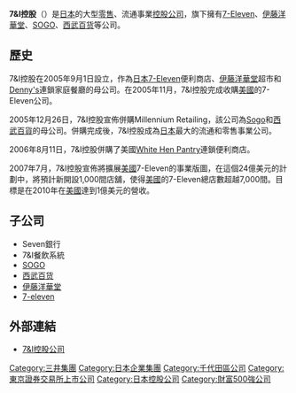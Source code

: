 {{Infobox company
| name = 株式會社7&I控股<br /><small>{{lang|ja|株式会社セブン&アイ・ホールディングス}}</small>
| name_en = Seven & I Holdings Co., Ltd.
| logo = Seven & I Holdings logo.svg
| logo_size = 180px
| logo_caption = 
| image = Seven and i holdings head office nibancho chiyoda tokyo 2009.JPG
| image_size = 225px
| image_caption = 總部所在的「二番町花園」（{{lang|ja|二番町ガーデン}}）大樓
| former_name =
| type = [[上市公司|上市公司]]
| trading_name = 
| native_name = 
| native_name_lang = <!-- 公司名稱原文語言的ISO 639-1代碼。例如填寫「ja」表示日語。 -->
| other_name = 
| traded_as = {{tyo|3382}}
| ISIN = 
| local_code_name = jp
| local_code = 1010001095203
| foundation = 2005年9月1日
| location = {{JPN}} 〒102-8452<br />[[東京都|東京都]][[千代田區|千代田區]][[二番町_(千代田區)|二番町]]8番地8號
| key_people = [[代表董事|代表取締役]][[社長|社長]]：井阪隆一<br />代表取締役副社長：後藤克弘
| industry = 零售業
| services = 百貨公司、量販店、超級市場、便利商店、餐廳、金融服務
| revenue = {{steady}}[[日圓|¥]]5,119,739百萬（2011）
| operating_income = {{increase}}¥243,346百萬（2011）
| net_income = {{increase}}¥111,961百萬（2011年）
| assets = {{increase}}¥3,732,111百萬（2011年）
| equity = {{decrease}}¥1,776,512百萬（2011年）
| subsid = 日本[[7-Eleven|7-Eleven]]<br />夏威夷7-Eleven<br />北京7-Eleven<br />[[伊藤洋華堂|伊藤洋華堂]]<br />[[崇光·西武|崇光·西武]]<br />Seven銀行
| num_employees = 50,765（2011年2月28日）
| homepage = {{URL|https://www.7andi.com}}
}}

'''7&I控股'''（{{jpn|j=セブン&アイ・ホールディングス|hg=<!--全名全由片假名構成，此處略-->|rm=Sebun ando ai Hōrudingusu|f=y}}）是[[日本|日本]]的大型[[零售|零售]]、流通事業[[控股公司|控股公司]]，旗下擁有[[7-Eleven|7-Eleven]]、[[伊藤洋華堂|伊藤洋華堂]]、[[崇光百貨|SOGO]]、[[西武百货|西武百货]]等公司。

== 歷史 ==
7&I控股在2005年9月1日設立，作為[[日本|日本]][[7-Eleven|7-Eleven]]便利商店、[[伊藤洋華堂|伊藤洋華堂]]超市和[[Denny's|Denny's]]連鎖家庭餐廳的母公司。在2005年11月，7&I控股完成收購[[美國|美國]]的7-Eleven公司。

2005年12月26日，7&I控股宣佈併購Millennium Retailing，該公司為[[崇光百貨|Sogo]]和[[西武百貨|西武百貨]]的母公司。併購完成後，7&I控股成為[[日本|日本]]最大的流通和零售事業公司。

2006年8月11日，7&I控股併購了美國[[White_Hen_Pantry|White Hen Pantry]]連鎖便利商店。

2007年7月，7&I控股宣佈將擴展[[美國|美國]]7-Eleven的事業版圖，在這個24億美元的計劃中，將預計新開設1,000間店舖，使得[[美國|美國]]的7-Eleven總店數超越7,000間。目標是在2010年在[[美國|美國]]達到1億美元的營收。

== 子公司 ==
* Seven銀行
* 7&I餐飲系統
* [[SOGO|SOGO]]
* [[西武百货|西武百货]]
* [[伊藤洋華堂|伊藤洋華堂]]
* [[7-eleven|7-eleven]]

== 外部連結 ==
{{Commonscat|Seven & i Holdings}}
* [https://www.7andi.com 7&I控股公司]{{Wayback|url=https://www.7andi.com/ |date=20200920084446 }}

{{TOPIX 100}}
{{日經平均指數}}

{{DEFAULTSORT:7&I Holdings}}
[[Category:三井集團|Category:三井集團]]
[[Category:日本企業集團|Category:日本企業集團]]
[[Category:千代田區公司|Category:千代田區公司]]
[[Category:東京證券交易所上市公司|Category:東京證券交易所上市公司]]
[[Category:日本控股公司|Category:日本控股公司]]
[[Category:財富500強公司|Category:財富500強公司]]